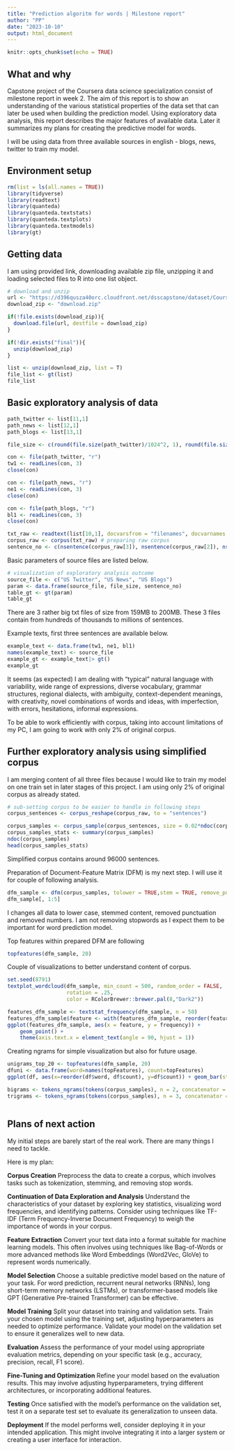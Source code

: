 ```yaml
---
title: "Prediction algoritm for words | Milestone report"
author: "PP"
date: "2023-10-10"
output: html_document
---
```


```r
knitr::opts_chunk$set(echo = TRUE)
```

## What and why
Capstone project of the Coursera data science specialization consist of milestone report in week 2. The aim of this report is to show an understanding of the various statistical properties of the data set that can later be used when building the prediction model. Using exploratory data analysis, this report describes the major features of available data. Later it summarizes my plans for creating the predictive model for words.

I will be using data from three available sources in english - blogs, news, twitter to train my model.

## Environment setup
```r
rm(list = ls(all.names = TRUE))
library(tidyverse)
library(readtext)
library(quanteda)
library(quanteda.textstats)
library(quanteda.textplots)
library(quanteda.textmodels)
library(gt)
```


## Getting data
I am using provided link, downloading available zip file, unzipping it and loading selected files to R into one list object.
```r
# download and unzip
url <- "https://d396qusza40orc.cloudfront.net/dsscapstone/dataset/Coursera-SwiftKey.zip"
download_zip <- "download.zip"

if(!file.exists(download_zip)){
  download.file(url, destfile = download_zip)
}

if(!dir.exists("final")){
  unzip(download_zip)
}

list <- unzip(download_zip, list = T)
file_list <- gt(list)
file_list
```

## Basic exploratory analysis of data
```r
path_twitter <- list[11,1]
path_news <- list[12,1]
path_blogs <- list[13,1]

file_size <- c(round(file.size(path_twitter)/1024^2, 1), round(file.size(path_news)/1024^2, 1), round(file.size(path_blogs)/1024^2, 1))

con <- file(path_twitter, "r")
tw1 <- readLines(con, 3)
close(con)

con <- file(path_news, "r")
ne1 <- readLines(con, 3)
close(con)

con <- file(path_blogs, "r")
bl1 <- readLines(con, 3)
close(con)

txt_raw <- readtext(list[10,1], docvarsfrom = "filenames", docvarnames = c("language", "source"))
corpus_raw <- corpus(txt_raw) # preparing raw corpus
sentence_no <- c(nsentence(corpus_raw[3]), nsentence(corpus_raw[2]), nsentence(corpus_raw[1]))
```

Basic parameters of source files are listed below.
```r
# visualization of exploratory analysis outcome
source_file <- c("US Twitter", "US News", "US Blogs")
param <- data.frame(source_file, file_size, sentence_no)
table_gt <- gt(param)
table_gt
```
There are 3 rather big txt files of size from 159MB to 200MB. These 3 files contain from hundreds of thousands to millions of sentences.
          
Example texts, first three sentences are available below.
```r
example_text <- data.frame(tw1, ne1, bl1)
names(example_text) <- source_file
example_gt <- example_text|> gt()
example_gt
```
It seems (as expected) I am dealing with "typical" natural language with variability, wide range of expressions, diverse vocabulary, grammar structures, regional dialects, with ambiguity, context-dependent meanings, with creativity, novel combinations of words and ideas, with imperfection, with errors, hesitations, informal expressions.

To be able to work efficiently with corpus, taking into account limitations of my PC, I am going to work with only 2% of original corpus.

## Further exploratory analysis using simplified corpus
I am merging content of all three files because I would like to train my model on one train set in later stages of this project. I am using only 2% of original corpus as already stated.
```r
# sub-setting corpus to be easier to handle in following steps
corpus_sentences <- corpus_reshape(corpus_raw, to = "sentences")

corpus_samples <- corpus_sample(corpus_sentences, size = 0.02*ndoc(corpus_sentences))
corpus_samples_stats <- summary(corpus_samples)
ndoc(corpus_samples)
head(corpus_samples_stats)
```
Simplified corpus contains around 96000 sentences.

Preparation of Document-Feature Matrix (DFM) is my next step. I will use it for couple of following analysis.
```r
dfm_sample <- dfm(corpus_samples, tolower = TRUE,stem = TRUE, remove_punct = TRUE, remove_numbers = TRUE)
dfm_sample[, 1:5]
```
I changes all data to lower case, stemmed content, removed punctuation and removed numbers. I am not removing stopwords as I expect them to be important for word prediction model.

Top features within prepared DFM are following
```r
topfeatures(dfm_sample, 20)
```

Couple of visualizations to better understand content of corpus.
```r
set.seed(8791)
textplot_wordcloud(dfm_sample, min_count = 500, random_order = FALSE,
                   rotation = .25, 
                   color = RColorBrewer::brewer.pal(8,"Dark2"))

features_dfm_sample <- textstat_frequency(dfm_sample, n = 50)
features_dfm_sample$feature <- with(features_dfm_sample, reorder(feature, -frequency))
ggplot(features_dfm_sample, aes(x = feature, y = frequency)) +
    geom_point() + 
    theme(axis.text.x = element_text(angle = 90, hjust = 1))

```

Creating ngrams for simple visualization but also for future usage.
```r
unigrams_top_20 <- topfeatures(dfm_sample, 20)
dfuni <- data.frame(word=names(topFeatures), count=topFeatures)
ggplot(df, aes(x=reorder(df$word, df$count), y=df$count)) + geom_bar(stat="identity") + coord_flip() + xlab('Count') + ylab('Words (unigrams)') + ggtitle('Most Common Unigrams Including Stop Words')

bigrams <- tokens_ngrams(tokens(corpus_samples), n = 2, concatenator = "_")
trigrams <- tokens_ngrams(tokens(corpus_samples), n = 3, concatenator = "_")
```


```r

        



```



## Plans of next action
My initial steps are barely start of the real work. There are many things I need to tackle. 

Here is my plan:

**Corpus Creation**
Preprocess the data to create a corpus, which involves tasks such as tokenization, stemming, and removing stop words.

**Continuation of Data Exploration and Analysis**
Understand the characteristics of your dataset by exploring key statistics, visualizing word frequencies, and identifying patterns. Consider using techniques like TF-IDF (Term Frequency-Inverse Document Frequency) to weigh the importance of words in your corpus.

**Feature Extraction**
Convert your text data into a format suitable for machine learning models. This often involves using techniques like Bag-of-Words or more advanced methods like Word Embeddings (Word2Vec, GloVe) to represent words numerically.

**Model Selection**
Choose a suitable predictive model based on the nature of your task. For word prediction, recurrent neural networks (RNNs), long short-term memory networks (LSTMs), or transformer-based models like GPT (Generative Pre-trained Transformer) can be effective.

**Model Training**
Split your dataset into training and validation sets. Train your chosen model using the training set, adjusting hyperparameters as needed to optimize performance. Validate your model on the validation set to ensure it generalizes well to new data.

**Evaluation**
Assess the performance of your model using appropriate evaluation metrics, depending on your specific task (e.g., accuracy, precision, recall, F1 score).

**Fine-Tuning and Optimization**
Refine your model based on the evaluation results. This may involve adjusting hyperparameters, trying different architectures, or incorporating additional features.

**Testing**
Once satisfied with the model's performance on the validation set, test it on a separate test set to evaluate its generalization to unseen data.

**Deployment**
If the model performs well, consider deploying it in your intended application. This might involve integrating it into a larger system or creating a user interface for interaction.


